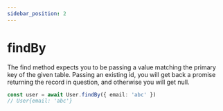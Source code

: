 ```yaml
---
sidebar_position: 2
---
```



# findBy

The find method expects you to be passing a value matching the primary key of the given table. Passing an existing id, you will get back a promise returning the record in question, and otherwise you will get null.

```ts
const user = await User.findBy({ email: 'abc' })
// User{email: 'abc'}
```
